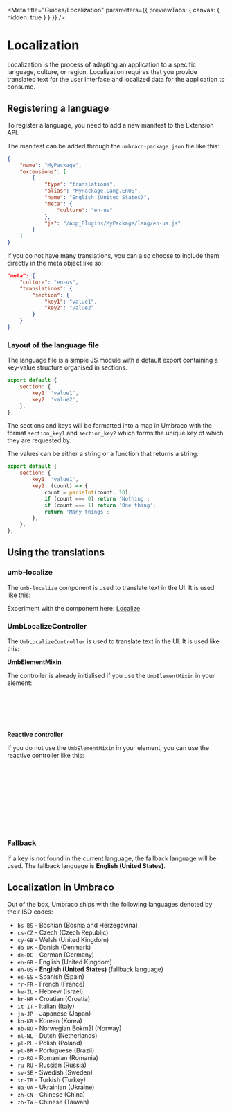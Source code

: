 

<Meta title="Guides/Localization" parameters={{ previewTabs: { canvas: { hidden: true } } }} />

# Localization

Localization is the process of adapting an application to a specific language, culture, or region. Localization
requires that you provide translated text for the user interface and localized data for the application to consume.

## Registering a language

To register a language, you need to add a new manifest to the Extension API.

The manifest can be added through the `umbraco-package.json` file like this:

```json
{
	"name": "MyPackage",
	"extensions": [
		{
			"type": "translations",
			"alias": "MyPackage.Lang.EnUS",
			"name": "English (United States)",
			"meta": {
				"culture": "en-us"
			},
			"js": "/App_Plugins/MyPackage/lang/en-us.js"
		}
	]
}
```

If you do not have many translations, you can also choose to include them directly in the meta object like so:

```json
"meta": {
	"culture": "en-us",
	"translations": {
		"section": {
			"key1": "value1",
			"key2": "value2"
		}
	}
}
```

### Layout of the language file

The language file is a simple JS module with a default export containing a key-value structure organised in sections.

```js
export default {
	section: {
		key1: 'value1',
		key2: 'value2',
	},
};
```

The sections and keys will be formatted into a map in Umbraco
with the format `section_key1` and `section_key2` which forms the unique key
of which they are requested by.

The values can be either a string or a function that returns a string:

```js
export default {
	section: {
		key1: 'value1',
		key2: (count) => {
			count = parseInt(count, 10);
			if (count === 0) return 'Nothing';
			if (count === 1) return 'One thing';
			return 'Many things';
		},
	},
};
```

## Using the translations

### umb-localize

The `umb-localize` component is used to translate text in the UI. It is used like this:

<Canvas of={LocalizeStories.Overview} />

Experiment with the component here: [Localize](/story/localization-localize--overview)

### UmbLocalizeController

The `UmbLocalizeController` is used to translate text in the UI. It is used like this:

**UmbElementMixin**

The controller is already initialised if you use the `UmbElementMixin` in your element:

```ts
export class MyElement extends UmbElementMixin(LitElement) {
	render() {
		return html` <uui-button .label=${this.localize.term('general_close')}></uui-button> `;
	}
}
```

**Reactive controller**

If you do not use the `UmbElementMixin` in your element, you can use the reactive controller like this:

```ts
import { UmbLocalizeController } from '@umbraco-cms/backoffice/localization-api';

export class MyElement extends LitElement {
	// Create a new instance of the controller and attach it to the element
	private localize = new UmbLocalizeController(this);

	render() {
		return html` <uui-button .label=${this.localize.localize('general_close')}></uui-button> `;
	}
}
```

### Fallback

If a key is not found in the current language, the fallback language will be used. The fallback language is **English (United States)**.

## Localization in Umbraco

Out of the box, Umbraco ships with the following languages denoted by their ISO codes:

- `bs-BS` - Bosnian (Bosnia and Herzegovina)
- `cs-CZ` - Czech (Czech Republic)
- `cy-GB` - Welsh (United Kingdom)
- `da-DK` - Danish (Denmark)
- `de-DE` - German (Germany)
- `en-GB` - English (United Kingdom)
- `en-US` - **English (United States)** (fallback language)
- `es-ES` - Spanish (Spain)
- `fr-FR` - French (France)
- `he-IL` - Hebrew (Israel)
- `hr-HR` - Croatian (Croatia)
- `it-IT` - Italian (Italy)
- `ja-JP` - Japanese (Japan)
- `ko-KR` - Korean (Korea)
- `nb-NO` - Norwegian Bokmål (Norway)
- `nl-NL` - Dutch (Netherlands)
- `pl-PL` - Polish (Poland)
- `pt-BR` - Portuguese (Brazil)
- `ro-RO` - Romanian (Romania)
- `ru-RU` - Russian (Russia)
- `sv-SE` - Swedish (Sweden)
- `tr-TR` - Turkish (Turkey)
- `ua-UA` - Ukrainian (Ukraine)
- `zh-CN` - Chinese (China)
- `zh-TW` - Chinese (Taiwan)
